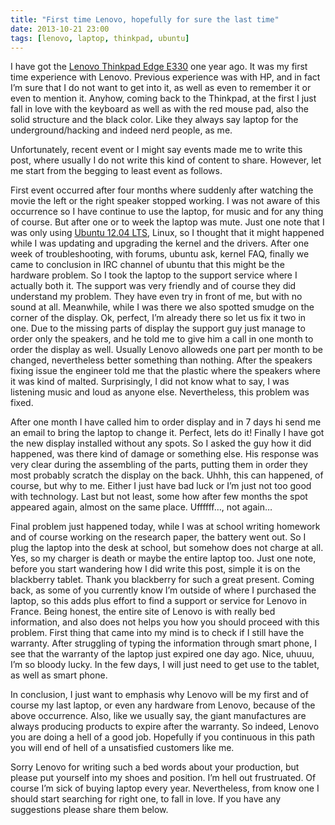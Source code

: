 ```yaml
---
title: "First time Lenovo, hopefully for sure the last time"
date: 2013-10-21 23:00
tags: [lenovo, laptop, thinkpad, ubuntu]
---
```




I have got the [Lenovo Thinkpad Edge
E330](https://shop.lenovo.com/gb/en/laptops/thinkpad/edge-series/e330/)
one year ago. It was my first time experience with Lenovo. Previous
experience was with HP, and in fact I’m sure that I do not want to get
into it, as well as even to remember it or even to mention it. Anyhow,
coming back to the Thinkpad, at the first I just fall in love with the
keyboard as well as with the red mouse pad, also the solid structure and
the black color. Like they always say laptop for the underground/hacking
and indeed nerd people, as me.



Unfortunately, recent event or I might say events made me to write this
post, where usually I do not write this kind of content to share.
However, let me start from the begging to least event as follows.

First event occurred after four months where suddenly after watching the
movie the left or the right speaker stopped working. I was not aware of
this occurrence so I have continue to use the laptop, for music and for
any thing of course. But after one or to week the laptop was mute. Just
one note that I was only using [Ubuntu 12.04
LTS](https://releases.ubuntu.com/precise/), Linux, so I thought that it
might happened while I was updating and upgrading the kernel and the
drivers. After one week of troubleshooting, with forums, ubuntu ask,
kernel FAQ, finally we came to conclusion in IRC channel of ubuntu that
this might be the hardware problem. So I took the laptop to the support
service where I actually both it. The support was very friendly and of
course they did understand my problem. They have even try in front of
me, but with no sound at all. Meanwhile, while I was there we also
spotted smudge on the corner of the display. Ok, perfect, I’m already
there so let us fix it two in one. Due to the missing parts of display
the support guy just manage to order only the speakers, and he told me
to give him a call in one month to order the display as well. Usually
Lenovo alloweds one part per month to be changed, nevertheless better
something than nothing. After the speakers fixing issue the engineer
told me that the plastic where the speakers where it was kind of malted.
Surprisingly, I did not know what to say, I was listening music and loud
as anyone else. Nevertheless, this problem was fixed.



After one month I have called him to order display and in 7 days hi send
me an email to bring the laptop to change it. Perfect, lets do it!
Finally I have got the new display installed without any spots. So I
asked the guy how it did happened, was there kind of damage or something
else. His response was very clear during the assembling of the parts,
putting them in order they most probably scratch the display on the
back. Uhhh, this can happened, of course, but why to me. Either I just
have bad luck or I’m just not too good with technology. Last but not
least, some how after few months the spot appeared again, almost on the
same place. Uffffff…, not again…



Final problem just happened today, while I was at school writing
homework and of course working on the research paper, the battery went
out. So I plug the laptop into the desk at school, but somehow does not
charge at all. Yes, so my charger is death or maybe the entire laptop
too. Just one note, before you start wandering how I did write this
post, simple it is on the blackberry tablet. Thank you blackberry for
such a great present. Coming back, as some of you currently know I’m
outside of where I purchased the laptop, so this adds plus effort to
find a support or service for Lenovo in France. Being honest, the entire
site of Lenovo is with really bed information, and also does not helps
you how you should proceed with this problem. First thing that came into
my mind is to check if I still have the warranty. After struggling of
typing the information through smart phone, I see that the warranty of
the laptop just expired one day ago. Nice, uhuuu, I’m so bloody lucky.
In the few days, I will just need to get use to the tablet, as well as
smart phone.



In conclusion, I just want to emphasis why Lenovo will be my first and
of course my last laptop, or even any hardware from Lenovo, because of
the above occurrence. Also, like we usually say, the giant manufactures
are always producing products to expire after the warranty. So indeed,
Lenovo you are doing a hell of a good job. Hopefully if you continuous
in this path you will end of hell of a unsatisfied customers like me.



Sorry Lenovo for writing such a bed words about your production, but
please put yourself into my shoes and position. I’m hell out
frustruated. Of course I’m sick of buying laptop every year.
Nevertheless, from know one I should start searching for right one, to
fall in love. If you have any suggestions please share them below.




